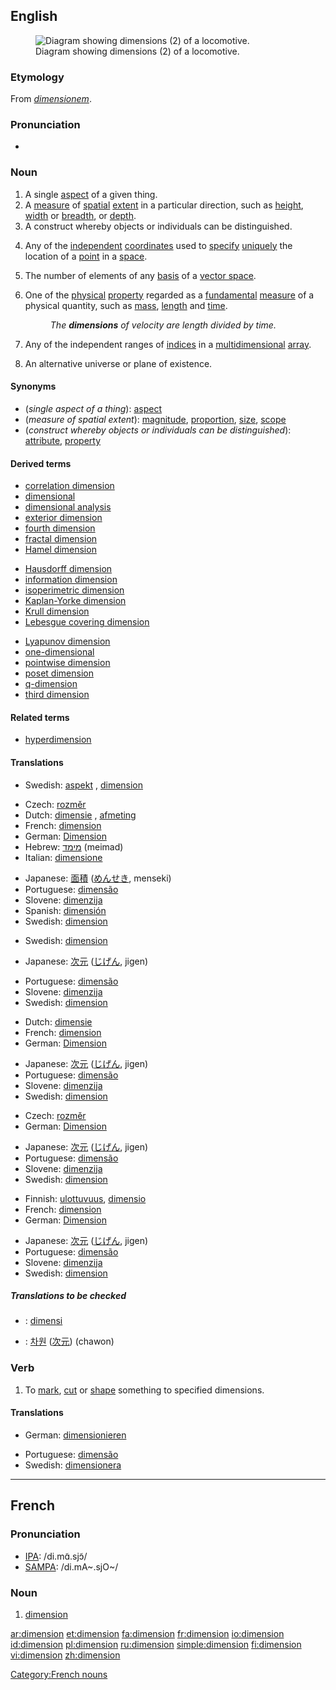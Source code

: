 {{see|Dimension}}
{{wikipedia|dab=dimension (disambiguation)|dimension}}
==English==
[[Image:WRB - Adlitzgraben.jpg|thumb|right|Diagram showing dimensions (2) of a locomotive.]]

===Etymology===
From {{L.}} ''[[dimensionem]]''.

===Pronunciation===
*{{audio|en-us-dimension.ogg|Audio (US)}}

===Noun===
{{wikipedia}}
{{en-noun}}

# A single [[aspect]] of a given thing.
# A [[measure]] of [[spatial]] [[extent]] in a particular direction, such as [[height]], [[width]] or [[breadth]],  or [[depth]].
# A construct whereby objects or individuals can be distinguished.
# {{geometry}} Any of the [[independent]] [[coordinate]]s used to [[specify]] [[unique]]ly the location of a [[point]] in a [[space]].
# {{linear algebra}} The number of elements of any [[basis]] of a [[vector space]].
# {{physics}} One of the [[physical]] [[property]] regarded as a [[fundamental]] [[measure]] of a physical quantity, such as [[mass]], [[length]] and [[time]].
#:''The '''dimensions''' of velocity are length divided by time.''
# {{computing}} Any of the independent ranges of [[index|indices]] in a [[multidimensional]] [[array]].
# {{science fiction}} An alternative universe or plane of existence.

====Synonyms====
*(''single aspect of a thing''): [[aspect]]
*(''measure of spatial extent''): [[magnitude]], [[proportion]], [[size]], [[scope]]
*(''construct whereby objects or individuals can be distinguished''): [[attribute]], [[property]]

====Derived terms====
{{top3}}
*[[correlation dimension]]
*[[dimensional]]
*[[dimensional analysis]]
*[[exterior dimension]]
*[[fourth dimension]]
*[[fractal dimension]]
*[[Hamel dimension]]
{{mid3}}
*[[Hausdorff dimension]]
*[[information dimension]]
*[[isoperimetric dimension]]
*[[Kaplan-Yorke dimension]]
*[[Krull dimension]]
*[[Lebesgue covering dimension]]
{{mid3}}
*[[Lyapunov dimension]]
*[[one-dimensional]]
*[[pointwise dimension]]
*[[poset dimension]]
*[[q-dimension]]
*[[third dimension]]
{{bottom}}

====Related terms====
*[[hyperdimension]]

====Translations====

{{trans-top|single aspect of a thing}}
{{trans-mid}}
*Swedish: [[aspekt]] {{c}}, [[dimension#Swedish|dimension]] {{c}}
{{trans-bottom}}

{{trans-top|measure of spatial extent}}
*Czech: [[rozměr]] {{m}}
*Dutch: [[dimensie]] {{f}}, [[afmeting]] {{f}}
*French: [[#French|dimension]] {{f}}
*German: [[Dimension]] {{f}}
*Hebrew: [[מימד]] (meimad) {{m}}
*Italian: [[dimensione]] {{f}}
{{trans-mid}}
*Japanese: [[面積]] ([[めんせき]], menseki)
*Portuguese: [[dimensão]]
*Slovene: [[dimenzija]] {{f}}
*Spanish: [[dimensión]] {{f}}
*Swedish: [[dimension#Swedish|dimension]] {{c}}
{{trans-bottom}}

{{trans-top|construct whereby objects or individuals can be distinguished}}
{{trans-mid}}
*Swedish: [[dimension#Swedish|dimension]] {{c}}
{{trans-bottom}}

{{trans-top|in geometry}}
*Japanese: [[次元]] ([[じげん]], jigen)
{{trans-mid}}
*Portuguese: [[dimensão]]
*Slovene: [[dimenzija]] {{f}}
*Swedish: [[dimension#Swedish|dimension]] {{c}}
{{trans-bottom}}

{{trans-top|in physics}}
*Dutch: [[dimensie]] {{f}}
*French: [[#French|dimension]] {{f}}
*German: [[Dimension]] {{f}}
{{trans-mid}}
*Japanese: [[次元]] ([[じげん]], jigen)
*Portuguese: [[dimensão]]
*Slovene: [[dimenzija]] {{f}}
*Swedish: [[dimension#Swedish|dimension]] {{c}}
{{trans-bottom}}

{{trans-top|in computing}}
*Czech: [[rozměr]] {{m}}
*German: [[Dimension]] {{f}}
{{trans-mid}}
*Japanese: [[次元]] ([[じげん]], jigen)
*Portuguese: [[dimensão]]
*Slovene: [[dimenzija]] {{f}}
*Swedish: [[dimension#Swedish|dimension]] {{c}}
{{trans-bottom}}

{{trans-top|in science fiction}}
*Finnish: [[ulottuvuus]], [[dimensio]]
*French: [[#French|dimension]] {{f}}
*German: [[Dimension]] {{f}}
{{trans-mid}}
*Japanese: [[次元]] ([[じげん]], jigen)
*Portuguese: [[dimensão]]
*Slovene: [[dimenzija]] {{f}}
*Swedish: [[dimension#Swedish|dimension]] {{c}}
{{trans-bottom}}

=====Translations to be checked=====
<!--Remove this section once all of the translations below have been moved into the tables above.-->
{{checktrans}}

*{{ttbc|Indonesian}}: [[dimensi]]
*{{ttbc|Korean}}: [[차원]] ([[次元]]) (chawon)

===Verb===
{{en-verb}}

# {{transitive}} To [[mark]], [[cut]] or [[shape]] something to specified dimensions.

====Translations====
{{trans-top|to mark, cut or shape something to specified dimensions}}
*German: [[dimensionieren]]
{{trans-mid}}
*Portuguese: [[dimensão]]
*Swedish: [[dimensionera]]
{{trans-bottom}}

----

==French==

===Pronunciation===
*[[w:IPA|IPA]]: /di.mɑ̃.sjɔ̃/
*[[w:SAMPA|SAMPA]]: /di.mA~.sjO~/

===Noun===
{{fr-noun|f}}

# [[#Noun|dimension]]

[[Category:French nouns]]

[[ar:dimension]]
[[et:dimension]]
[[fa:dimension]]
[[fr:dimension]]
[[io:dimension]]
[[id:dimension]]
[[pl:dimension]]
[[ru:dimension]]
[[simple:dimension]]
[[fi:dimension]]
[[vi:dimension]]
[[zh:dimension]]